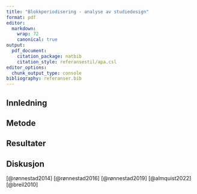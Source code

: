 ```yaml
---
title: "Blokkperiodisering - analyse av studiedesign" 
format: pdf 
editor: 
  markdown: 
    wrap: 72 
    canonical: true 
output:
  pdf_document:
    citation_package: natbib
    citation_style: referansestil/apa.csl
editor_options: 
  chunk_output_type: console 
bibliography: referanser.bib
---
```


## Innledning

## Metode

## Resultater

## Diskusjon

[@rønnestad2014] [@rønnestad2016] [@rønnestad2019] [@almquist2022]
[@breil2010]

